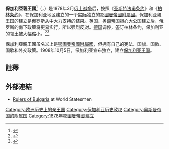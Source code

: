 {{Infobox Former Country
|native_name            = {{lang|bg|Княжество България}}
|conventional_long_name = 保加利亞亲王国
|common_name            = 保加利亚
|status                 = 附属国
|empire                 = 奥斯曼帝国
|status_text            = [[鄂圖曼帝國附屬國|鄂圖曼帝國附屬國]]
|event_start            = [[1878年柏林条约|柏林条约]]
|year_start             = 1878年
|date_start             = 7月13日
|event_end              = 正式独立
|year_end               = 1908年
|date_end               = 10月5日
|p1                     = 多瑙州
|flag_p1                = Ottoman Flag.svg
|p2                     = 東魯米利亞
|flag_p2                = Ottoman Flag.svg
|s1                     = 保加利亞王國
|flag_s1                = Flag of Bulgaria.svg
|image_flag             = Flag of Bulgaria.svg
|image_coat             = Coat of arms of Bulgaria (1881-1927).svg
|image_map              = Principality of Bulgaria (1890).svg
|symbol                 = 保加利亚国徽
|symbol_type            = 国徽
|image_map_caption      = 
{{plainlist | style = padding-center: 0.6em; text-align: center; |
* {{Legend|#008000|保加利亚親王国的实际统治范围}}
* {{Legend|#C6DEBD|奥斯曼帝国控制的[[东鲁米利亚|东鲁米利亚]]}}
}}
|capital                = [[大特尔诺沃|特尔诺沃格勒]]<small>（1878–1879）</small><br/>[[索菲亚|索菲亚]]<small>（1879–1908）</small>
|national_anthem        = 《[[流淌的马里查河|流淌的马里查河]]》<br/>（{{lang|bg|Шуми Марица}}）
|common_languages       = 保加利亚语
|government_type        =
|religion               = [[东正教|东正教]]
|currency               = [[保加利亚列弗|列弗]]
|title_leader           = [[保加利亚君主列表|亲王]]
|leader1                = [[亞歷山大一世_(保加利亞)|亚历山大一世]]
|year_leader1           = 1879–1886
|leader2                = [[斐迪南一世_(保加利亚)|斐迪南一世]]
|year_leader2           = 1887–1908
|title_representative   = [[摄政|摄政]]
|representative1        = [[斯特凡·斯塔姆博洛夫|斯特凡·斯塔姆博洛夫]]<br>{{le|萨瓦·穆特库洛夫|Sava Mutkurov}}<br>[[佩特科·卡拉维洛夫|佩特科·卡拉维洛夫]]

|year_representative1   = 1886–1887

|representative2        = 
|year_representative2   = 
|representative3        = 
|year_representative3   = 
|title_deputy           = [[保加利亚总理|部长会议主席]]
|deputy1                = [[托多尔·布尔莫夫|托多尔·布尔莫夫]] <small>（首）</small>
|year_deputy1           = 1879 
|deputy2                = [[亚历山大·马利诺夫|亚历山大·马利诺夫]] <small>（末）</small>
|year_deputy2           = 1908
|stat_area1             = 63752
|stat_area2             = 95223
|stat_pop1              = 2007919
|stat_year1             = 1880年
|stat_pop2              = 4215000
|stat_year2             = 1908年
}}{{保加利亚历史}}
'''保加利亞親王國'''<ref>{{Cite web |url=http://bg.mofcom.gov.cn/article/zhongyts/201701/20170102499864.shtml |title=保加利亚2017年节假日放假安排 |accessdate=2020-03-10 |archive-date=2018-03-16 |archive-url=https://web.archive.org/web/20180316222902/http://bg.mofcom.gov.cn/article/zhongyts/201701/20170102499864.shtml |dead-url=no }}</ref>（{{lang-bg|Княжество България}}，{{lang|bg|Knyazhestvo Balgariya}}）是1878年3月[[俄土战争_(1877年-1878年)|俄土战争]]后，按照《[[圣斯特法诺条约|圣斯特法诺条约]]》和《[[1878年柏林条约|柏林条约]]》，在保加利亚地区建立的一个[[de_facto|实际]]独立的[[鄂圖曼帝國的附屬國|鄂圖曼帝國附屬國]]。保加利亚親王国的建立是俄罗斯从中大力支持的结果。[[英国|英国]]、[[奥匈帝国|奥匈帝国]]担心大公国建立后，俄罗斯的南下政策将更易实行，所以强烈反对。[[德意志帝国|德国]]调停，签订柏林条约，保加利亚的领土被大幅缩小。<ref>{{cite web |url=http://www.e-psylon.net/dot/index.php?item=article&action=view&article_id=2164 |title=存档副本 |accessdate=2013-11-14 |deadurl=yes |archiveurl=https://web.archive.org/web/20130218235208/http://www.e-psylon.net/dot/index.php?item=article&action=view&article_id=2164 |archivedate=2013-02-18 }}</ref><ref>{{cite web |url=http://bnt.bg/bg/productions/45/edition/7217/nacionalen_kalendar_17_april_2010 |title=存档副本 |accessdate=2013-11-14 |deadurl=yes |archiveurl=https://web.archive.org/web/20120307184857/http://bnt.bg/bg/productions/45/edition/7217/nacionalen_kalendar_17_april_2010 |archivedate=2012-03-07 }}</ref>

保加利亞親王國虽名义上是[[鄂圖曼帝國的附屬國|鄂圖曼帝國附屬國]]，但拥有自己的宪法、国旗、国徽、国歌和外交政策。1908年10月5日，保加利亚宣布独立，建立[[保加利亚王国|保加利亚王国]]。

==註釋==
{{reflist}}

==外部連結==
*[http://www.worldstatesmen.org/Bulgaria.html Rulers of Bulgaria]{{WebCite|url=https://www.webcitation.org/65PLyD4tP?url=http://www.worldstatesmen.org/Bulgaria.html |date=20120212232040 |dateformat=iso }} at World Statesmen

[[Category:欧洲历史上的亲王国|Category:欧洲历史上的亲王国]]
[[Category:保加利亚历史政权|Category:保加利亚历史政权]]
[[Category:奥斯曼帝国的附属国|Category:奥斯曼帝国的附属国]]
[[Category:1878年鄂圖曼帝國建立|Category:1878年鄂圖曼帝國建立]]